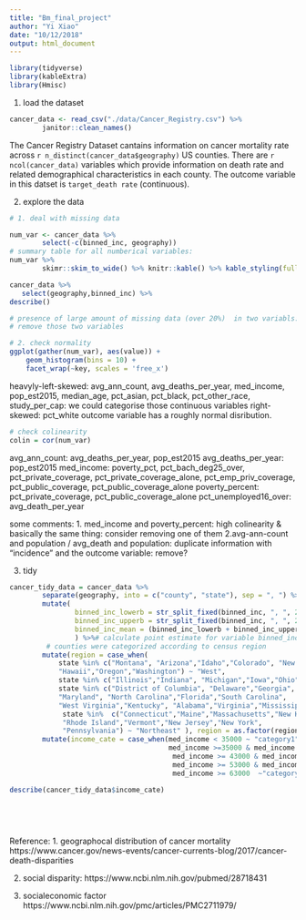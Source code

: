 ```yaml
---
title: "Bm_final_project"
author: "Yi Xiao"
date: "10/12/2018"
output: html_document
---
```

```r
library(tidyverse)
library(kableExtra)
library(Hmisc)
```

1. load the dataset
```r
cancer_data <- read_csv("./data/Cancer_Registry.csv") %>%
        janitor::clean_names()
```
The Cancer Registry Dataset cantains information on cancer mortality rate across `r n_distinct(cancer_data$geography)` US counties. There are `r ncol(cancer_data)` variables which provide information on death rate and related demographical characteristics in each county. The outcome variable in this datset is `target_death rate` (continuous). 

2. explore the data

```r
# 1. deal with missing data

num_var <- cancer_data %>%
        select(-c(binned_inc, geography))
# summary table for all numberical variables:
num_var %>%
        skimr::skim_to_wide() %>% knitr::kable() %>% kable_styling(full_width = F, position = "left")

cancer_data %>%
   select(geography,binned_inc) %>%
describe()

# presence of large amount of missing data (over 20%)  in two variabls: pct_some_col18_24 and pct_private_coverage_alone
# remove those two variables 

```
 
 
```r
# 2. check normality
ggplot(gather(num_var), aes(value)) + 
    geom_histogram(bins = 10) + 
    facet_wrap(~key, scales = 'free_x')
```
 
heavyly-left-skewed: avg_ann_count, avg_deaths_per_year, med_income, pop_est2015, median_age, pct_asian, pct_black, pct_other_race, study_per_cap: we could categorise those continuous variables
right-skewed: pct_white
outcome variable has a roughly normal disribution.

```r
# check colinearity
colin = cor(num_var) 

```

avg_ann_count: avg_deaths_per_year, pop_est2015
avg_deaths_per_year: pop_est2015
med_income: poverty_pct, pct_bach_deg25_over, pct_private_coverage, pct_private_coverage_alone, pct_emp_priv_coverage, pct_public_coverage, pct_public_coverage_alone
poverty_percent: pct_private_coverage, pct_public_coverage_alone
pct_unemployed16_over: avg_death_per_year


some comments:
1. med_income and poverty_percent: high colinearity & basically the same thing: consider removing one of them
2.avg-ann-count and population / avg_death and population: duplicate information with "incidence" and the outcome variable: remove?



3. tidy
```r
cancer_tidy_data = cancer_data %>% 
        separate(geography, into = c("county", "state"), sep = ", ") %>%
        mutate(
                binned_inc_lowerb = str_split_fixed(binned_inc, ", ", 2)[ ,1] %>% parse_number(), 
                binned_inc_upperb = str_split_fixed(binned_inc, ", ", 2)[ ,2] %>% parse_number(), 
                binned_inc_mean = (binned_inc_lowerb + binned_inc_upperb)/2
                ) %>%# calculate point estimate for variable binned_inc  
         # counties were categorized according to census region
        mutate(region = case_when(  
            state %in% c("Montana", "Arizona","Idaho","Colorado", "New     Mexico","Utah","Nevada","Wyoming","Alaska","California",
            "Hawaii","Oregon","Washington") ~ "West",
            state %in% c("Illinois","Indiana", "Michigan","Iowa","Ohio", "Kansas","Minnesota","Missouri","Wisconsin", "Nebraska","North Dakota","South Dakota") ~ "Midwest",
            state %in% c("District of Columbia", "Delaware","Georgia",
            "Maryland", "North Carolina","Florida","South Carolina",
            "West Virginia","Kentucky", "Alabama","Virginia","Mississippi", "Arkansas","Tennessee","Louisiana","Oklahoma","Texas") ~ "South",
             state %in%  c("Connecticut","Maine","Massachusetts","New Hampshire",
             "Rhode Island","Vermont","New Jersey","New York",
             "Pennsylvania") ~ "Northeast" ), region = as.factor(region) %>% fct_relevel(., "West", "Midwest", "Northeast", "South")) %>%
        mutate(income_cate = case_when(med_income < 35000 ~ "category1",
                                       med_income >=35000 & med_income < 42999 ~ "category2",
                                        med_income >= 43000 & med_income <= 52999 ~ "category3",
                                        med_income >= 53000 & med_income <= 62999~ "category4",
                                        med_income >= 63000  ~"category5"), income_cate = fct_relevel(income_cate, c("category1", "category2", "category3", "category4", "category5"))) 

describe(cancer_tidy_data$income_cate)
 
        
    
        
```

Reference:
1. geographocal distribution of cancer mortality
https://www.cancer.gov/news-events/cancer-currents-blog/2017/cancer-death-disparities

2. social disparity:
https://www.ncbi.nlm.nih.gov/pubmed/28718431

3. socialeconomic factor
https://www.ncbi.nlm.nih.gov/pmc/articles/PMC2711979/


